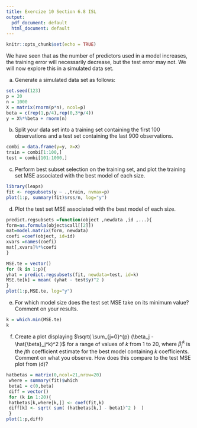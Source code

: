 ```yaml
---
title: Exercize 10 Section 6.8 ISL
output:
  pdf_document: default
  html_document: default
---
```


```r
knitr::opts_chunk$set(echo = TRUE)
```

We have seen that as the number of predictors used in a model increases, the training error will necessarily decrease, but the test error may not. We will now explore this in a simulated data set.


(a) Generate a simulated data set as follows:

```r
set.seed(123)
p = 20
n = 1000
X = matrix(rnorm(p*n), ncol=p)
beta = c(rep(1,p/4),rep(0,3*p/4))
y = X%*%beta + rnorm(n)
```

(b) Split your data set into a training set containing the first 100 observations and a test set containing the last 900 observations.

```r
combi = data.frame(y=y, X=X)
train = combi[1:100,]
test = combi[101:1000,]
```

(c) Perform best subset selection on the training set, and plot the training set MSE associated with the best model of each size.

```r
library(leaps)
fit <- regsubsets(y ~ .,train, nvmax=p)
plot(1:p, summary(fit)$rss/n, log="y")
```


(d) Plot the test set MSE associated with the best model of each size.

```r
predict.regsubsets =function(object ,newdata ,id ,...){
form=as.formula(object$call[[2]])
mat=model.matrix(form, newdata)
coefi =coef(object, id=id)
xvars =names(coefi)
mat[,xvars]%*%coefi
}

MSE.te = vector()
for (k in 1:p){
yhat = predict.regsubsets(fit, newdata=test, id=k)
MSE.te[k] = mean( (yhat - test$y)^2 )
}
plot(1:p,MSE.te, log="y")
```

(e) For which model size does the test set MSE take on its minimum value? Comment on your results.

```r
k = which.min(MSE.te)
k
```


(f) Create a plot displaying
$\sqrt{ \sum_{j=0}^{p} (\beta_j - \hat{\beta}_j^k)^2 }$ for a range of values
of $k$ from 1 to 20, where $\hat{\beta}_j^k$
is the $j$th coefficient estimate for the best model
containing $k$ coefficients. Comment on what you observe. How
does this compare to the test MSE plot from (d)?

```r
hatbetas = matrix(0,ncol=21,nrow=20)
 where = summary(fit)$which
 beta1 = c(0,beta)
 diff = vector()
 for (k in 1:20){
 hatbetas[k,where[k,]] <- coef(fit,k)
 diff[k] <- sqrt( sum( (hatbetas[k,] - beta1)^2 )  )
 }
plot(1:p,diff)
```




